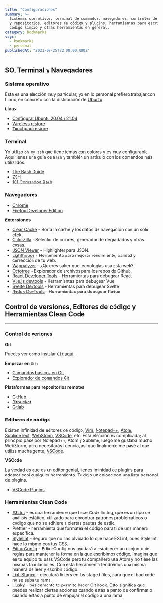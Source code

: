 ```yaml
---
title: "Configuraciones"
summary: >-
  Sistemas operativos, terminal de comandos, navegadores, controles de versiones
  y repositorios, editores de código y plugins, herramientas para escribir
  código limpio y otras herramientas en general.
category: bookmarks
tags:
  - bookmarks
  - personal
publishedAt: "2021-09-25T22:00:00.000Z"
---
```



<ArticleData />

## SO, Terminal y Navegadores

### Sistema operativo

Esta es una elección muy particular, yo en lo personal prefiero trabajar con Linux, en concreto con la distribución de [Ubuntu](https://ubuntu.com/).

**Linux**

- [Configurar Ubuntu 20.04 / 21.04](/blog/linux/configurar-ubuntu)
- [Wireless restore](https://askubuntu.com/questions/1182722/intel-wireless-ac-9462-not-working-w-18-04-lts)
- [Touchpad restore](https://askubuntu.com/questions/528293/is-there-a-way-to-restart-the-touchpad-driver)

### Terminal

Yo utilizo `oh my zsh` que tiene temas con colores y es muy configurable. Aquí tienes una guía de `Bash` y también un artículo con los comandos más utilizados.

- [The Bash Guide](https://guide.bash.academy/)
- [ZSH](https://ohmyz.sh/)
- [101 Comandos Bash](/blog/linux/101-comandos-bash)

### Navegadores

- [Chrome](https://www.google.com/chrome/)
- [Firefox Developer Edition](https://www.mozilla.org/en-US/firefox/developer/)

**Extensiones**

- [Clear Cache](https://chrome.google.com/webstore/detail/clear-cache/cppjkneekbjaeellbfkmgnhonkkjfpdn?hl=en) - Borra la caché y los datos de navegación con un solo click.
- [ColorZilla](https://chrome.google.com/webstore/detail/colorzilla/bhlhnicpbhignbdhedgjhgdocnmhomnp?hl=en) - Selector de colores, generador de degradados y otras cosas.
- [JSON Viewer](https://chrome.google.com/webstore/detail/json-viewer/gbmdgpbipfallnflgajpaliibnhdgobh?hl=en) - Highlighter para JSON.
- [Lighthouse](https://chrome.google.com/webstore/detail/lighthouse/blipmdconlkpinefehnmjammfjpmpbjk?hl=en) - Herramienta para mejorar rendimiento, calidad y corrección de tu web.
- [Wappalyzer](https://www.google.com/chrome/) - ¿Quieres saber que tecnologías usa esta web?
- [Octotree](https://chrome.google.com/webstore/detail/octotree-github-code-tree/bkhaagjahfmjljalopjnoealnfndnagc?hl=en) - Explorador de archivos para los repos de Github.
- [React Developer Tools](https://chrome.google.com/webstore/detail/react-developer-tools/fmkadmapgofadopljbjfkapdkoienihi?hl=en) - Herramientas para debugear React
- [Vue.js devtools](https://chrome.google.com/webstore/detail/vuejs-devtools/nhdogjmejiglipccpnnnanhbledajbpd?hl=en) - Herramientas para debugear Vue
- [Svelte Devtools](https://chrome.google.com/webstore/detail/svelte-devtools/ckolcbmkjpjmangdbmnkpjigpkddpogn?hl=en) - Herramientas para debugear Svelte
- [Redux DevTools](https://chrome.google.com/webstore/detail/redux-devtools/lmhkpmbekcpmknklioeibfkpmmfibljd?hl=en) - Herramientas para debugear Redux

## Control de versiones, Editores de código y Herramientas Clean Code

---

### Control de veriones

**Git**

Puedes ver como instalar `Git` [aquí](https://www.notion.so/blog/linux/configurar-ubuntu#git).&#x20;

**Empezar en** `Git`**:**

- [Comandos básicos en Git](https://github.com/susannalles/MinimalEditions/wiki/Lista-Comandos-Git)
- [Explorador de comandos Git](https://gitexplorer.com/)

**Plataformas para repositorios remotos**

- [GitHub](https://github.com/)
- [Bitbucket](https://bitbucket.org/)
- [Gitlab](https://about.gitlab.com/)

### Editores de código

Existen infinidad de editores de código, [Vim](https://www.vim.org/), [Notepad++](https://notepad-plus-plus.org/downloads/), [Atom](https://atom.io/), [SublimeText](https://www.sublimetext.com/), [WebStorm](https://www.jetbrains.com/webstorm/), [VSCode](https://code.visualstudio.com/), etc. Está elección es complicada; al principio pasé por Notepad++, Atom y Sublime, luego me gustaba mucho WebStorm, pero necesitarás licencia, así que finalmente me pasé al que utiliza mucha gente, [VSCode](https://code.visualstudio.com/).

**VSCode**

La verdad es que es un editor genial, tienes infinidad de plugins para adaptar casi cualquier herramienta. Te dejo un enlace con una lista personal de plugins.

- [VSCode Plugins](/blog/vscode/plugins)

### Herramientas Clean Code

- [ESLint](https://eslint.org/) - es una herramiente que hace Code linting, que es un tipo de análisis estático, utilizado para encontrar patrones problemáticos o código que no se adhiere a ciertas pautas de estilo.
- [Prettier](https://prettier.io/) - herramienta que formatea el código para ti de una manera específica.
- [Stylelint](https://stylelint.io/) - Seguro que no has olvidado lo que hace ESLint, pues Stylelint hace lo mismo con tus CSS.
- [EditorConfig](https://editorconfig.org/) - EditorConfig nos ayudará a establecer un conjunto de reglas para mantener la forma en la que escribimos código. Imagina que en tu equipo tu usas VSCode pero tu compañero usa Atom y no tiene las mismas tabulaciones. Con esta herramienta tendremos una misma manera de leer y escribir código.
- [Lint-Staged](https://github.com/okonet/lint-staged) - ejecutará linters en los staged files, para que el bad code no se suba tu rama.
- [Husky](https://github.com/typicode/husky) - básicamente te permite hacer Git hook. Esto significa que puedes realizar ciertas acciones cuando estás a punto de confirmar o cuando estás a punto de empujar el código a una rama.
